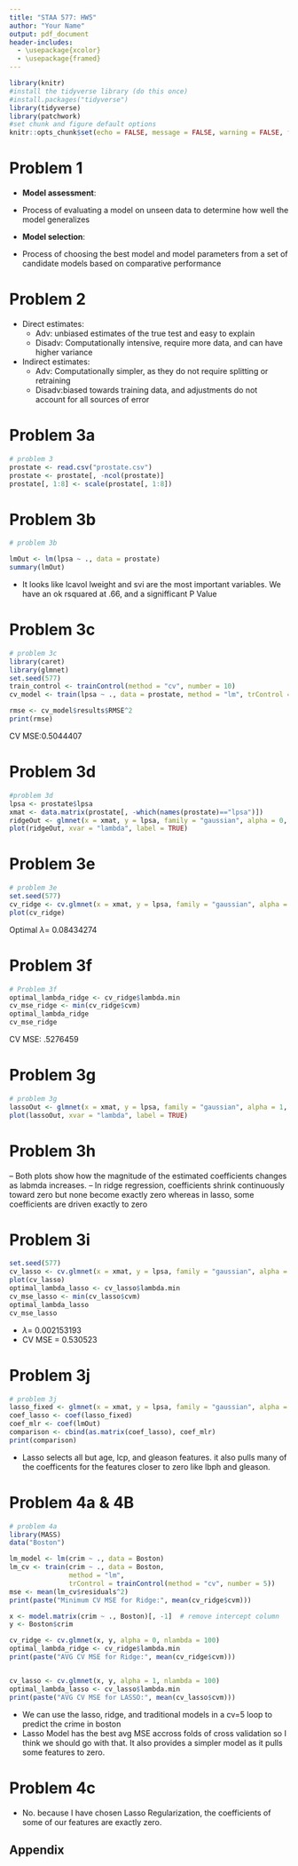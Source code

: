 ```yaml
---
title: "STAA 577: HW5"
author: "Your Name"
output: pdf_document
header-includes:
  - \usepackage{xcolor}
  - \usepackage{framed}
---
```


<!-- STUDENTS: change the "title" and "author" listed above
DO NOT EDIT THE SECTION BELOW -->
\colorlet{shadecolor}{gray!10}
```r
library(knitr)
#install the tidyverse library (do this once)
#install.packages("tidyverse")
library(tidyverse)
library(patchwork)
#set chunk and figure default options
knitr::opts_chunk$set(echo = FALSE, message = FALSE, warning = FALSE, fig.width = 4, fig.height = 4, tidy = TRUE)
```
\newcommand{\hstart}{ \colorlet{shadecolor}{orange!20}
\begin{shaded} }
\newcommand{\hstop}{  \end{shaded} \colorlet{shadecolor}{gray!10}}
<!-- STUDENTS: DO NOT EDIT THE SECTION ABOVE 
start here, insert homework below -->


\normalsize

# Problem 1 


\hstart

- **Model assessment**:
- Process of evaluating a model on unseen data to determine how well the model generalizes

- **Model selection**: 
- Process of choosing the best model and model parameters from a set of candidate models based on comparative performance

\hstop

# Problem 2 

\hstart

- Direct estimates:
  + Adv: unbiased estimates of the true test and easy to explain
  + Disadv: Computationally intensive, require more data, and can have higher variance

- Indirect estimates:
  + Adv: Computationally simpler, as they do not require splitting or retraining
  + Disadv:biased towards training data, and  adjustments do not account for all sources of error

\hstop

# Problem 3a 

```r
# problem 3
prostate <- read.csv("prostate.csv")
prostate <- prostate[, -ncol(prostate)] 
prostate[, 1:8] <- scale(prostate[, 1:8])

```

# Problem 3b 

```r
# problem 3b

lmOut <- lm(lpsa ~ ., data = prostate)
summary(lmOut)

```

\hstart

- It looks like lcavol lweight and svi are the most important variables. We have an ok rsquared at .66, and a signifficant P Value

\hstop

# Problem 3c

```r
# problem 3c
library(caret)
library(glmnet)
set.seed(577)
train_control <- trainControl(method = "cv", number = 10)
cv_model <- train(lpsa ~ ., data = prostate, method = "lm", trControl = train_control)

rmse <- cv_model$results$RMSE^2
print(rmse)
```

\hstart

CV MSE:0.5044407 

\hstop

# Problem 3d

```r
#problem 3d
lpsa <- prostate$lpsa
xmat <- data.matrix(prostate[, -which(names(prostate)=="lpsa")])
ridgeOut <- glmnet(x = xmat, y = lpsa, family = "gaussian", alpha = 0, nlambda = 200)
plot(ridgeOut, xvar = "lambda", label = TRUE)

```

# Problem 3e

```r
# problem 3e
set.seed(577)
cv_ridge <- cv.glmnet(x = xmat, y = lpsa, family = "gaussian", alpha = 0, nlambda = 200)
plot(cv_ridge)

```

\hstart

Optimal $\lambda =$ 0.08434274

\hstop

# Problem 3f

```r
# Problem 3f
optimal_lambda_ridge <- cv_ridge$lambda.min
cv_mse_ridge <- min(cv_ridge$cvm)
optimal_lambda_ridge
cv_mse_ridge
```

\hstart

CV MSE: .5276459

\hstop

# Problem 3g

```r
# problem 3g
lassoOut <- glmnet(x = xmat, y = lpsa, family = "gaussian", alpha = 1, nlambda = 200)
plot(lassoOut, xvar = "lambda", label = TRUE)

```

# Problem 3h

\hstart

– Both plots show how the magnitude of the estimated coefficients changes as labmda increases.
– In ridge regression, coefficients shrink continuously toward zero but none become exactly zero whereas in lasso, some coefficients are driven exactly to zero

\hstop

# Problem 3i

```r
set.seed(577)
cv_lasso <- cv.glmnet(x = xmat, y = lpsa, family = "gaussian", alpha = 1, nlambda = 200)
plot(cv_lasso)
optimal_lambda_lasso <- cv_lasso$lambda.min
cv_mse_lasso <- min(cv_lasso$cvm)
optimal_lambda_lasso
cv_mse_lasso

```

\hstart

- $\lambda =$ 0.002153193
- CV MSE = 0.530523

\hstop

# Problem 3j

```r
# problem 3j
lasso_fixed <- glmnet(x = xmat, y = lpsa, family = "gaussian", alpha = 1, lambda = 0.1)
coef_lasso <- coef(lasso_fixed)
coef_mlr <- coef(lmOut)
comparison <- cbind(as.matrix(coef_lasso), coef_mlr)
print(comparison)

```

\hstart

- Lasso selects all but age, lcp, and gleason features. it also pulls many of the coefficents for the features closer to zero like lbph and gleason. 

\hstop

# Problem 4a & 4B

```r
# problem 4a
library(MASS)
data("Boston")

lm_model <- lm(crim ~ ., data = Boston)
lm_cv <- train(crim ~ ., data = Boston,
               method = "lm",
               trControl = trainControl(method = "cv", number = 5))
mse <- mean(lm_cv$residuals^2)
print(paste("Minimum CV MSE for Ridge:", mean(cv_ridge$cvm)))

x <- model.matrix(crim ~ ., Boston)[, -1]  # remove intercept column
y <- Boston$crim

cv_ridge <- cv.glmnet(x, y, alpha = 0, nlambda = 100)
optimal_lambda_ridge <- cv_ridge$lambda.min
print(paste("AVG CV MSE for Ridge:", mean(cv_ridge$cvm)))


cv_lasso <- cv.glmnet(x, y, alpha = 1, nlambda = 100)
optimal_lambda_lasso <- cv_lasso$lambda.min
print(paste("AVG CV MSE for LASSO:", mean(cv_lasso$cvm)))

```

\hstart

- We can use the lasso, ridge, and traditional models in a cv=5 loop to predict the crime in boston
- Lasso Model has the best avg MSE accross folds of cross validation so I think we should go with that. It also provides a simpler model as it pulls some features to zero. 

\hstop

# Problem 4c

\hstart

- No. because I have chosen Lasso Regularization, the coefficients of some of our features are exactly zero. 

\hstop



## Appendix

```r

```

